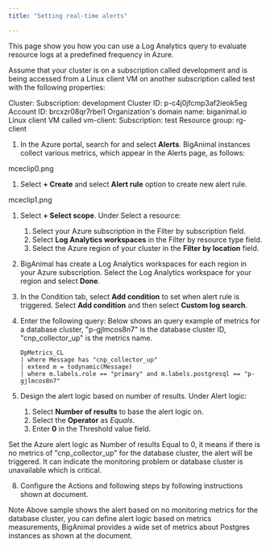 ```yaml
---
title: "Setting real-time alerts"

---
```


This page show you how you can use a Log Analytics query to evaluate resource logs at a predefined frequency in Azure.

Assume that your cluster is on a subscription called development and is being accessed from a Linux client VM on another subscription called test with the following properties:

Cluster:
Subscription: development
Cluster ID: p-c4j0jfcmp3af2ieok5eg
Account ID: brcxzr08qr7rbei1
Organization's domain name: biganimal.io
Linux client VM called vm-client:
Subscription: test
Resource group: rg-client



1. In the Azure portal, search for and select **Alerts**. BigAnimal instances collect various metrics, which appear in the Alerts page, as follows:

mceclip0.png

1. Select **+ Create** and select **Alert rule** option to create new alert rule.

mceclip1.png

1. Select **+ Select scope**. Under Select a resource:
    1. Select your Azure subscription in the Filter by subscription field. 
    1. Select **Log Analytics workspaces** in the Filter by resource type field.
    1. Select the Azure region of your cluster in the **Filter by location** field. 
    
1. BigAnimal has create a Log Analytics workspaces for each region in your Azure subscription. Select the Log Analytics workspace for your region and select **Done**.

1. In the Condition tab, select **Add condition** to set when alert rule is triggered. Select **Add condition** and then select **Custom log search**.

1. Enter the following query: Below shows an query example of metrics for a database cluster, "p-gjlmcos8n7" is the database cluster ID, "cnp_collector_up" is the metrics name.

    ```text
    DpMetrics_CL
    | where Message has "cnp_collector_up"
    | extend m = todynamic(Message)
    | where m.labels.role == "primary" and m.labels.postgresql == "p-gjlmcos8n7"
    ```
1. Design the alert logic based on number of results. Under Alert logic:
    1. Select **Number of results** to base the alert logic on. 
    1. Select the **Operator** as *Equals*. 
    1. Enter **0** in the Threshold value field.

Set the Azure alert logic as Number of results Equal to 0, it means if there is no metrics of "cnp_collector_up" for the database cluster, the alert will be triggered. It can indicate the monitoring problem or database cluster is unavailable which is critical.

8. Configure the Actions and following steps by following instructions shown at document.

Note
Above sample shows the alert based on no monitoring metrics for the database cluster, you can define alert logic based on metrics measurements, BigAnimal provides a wide set of metrics about Postgres instances as shown at the document.